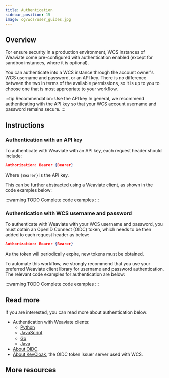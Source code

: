 ```yaml
---
title: Authentication
sidebar_position: 15
image: og/wcs/user_guides.jpg
---
```


## Overview

For ensure security in a production environment, WCS instances of Weaviate come pre-configured with authentication enabled (except for sandbox instances, where it is optional).

You can authenticate into a WCS instance through the account owner's WCS username and password, or an API key. There is no difference between the two in terms of the available permissions, so it is up to you to choose one that is most appropriate to your workflow.

:::tip Recommendation: Use the API key
In general, we recommend authenticating with the API key so that your WCS account username and password remains secure.
:::

## Instructions

### Authentication with an API key

To authenticate with Weaviate with an API key, each request header should include:

```json
Authorization: Bearer {Bearer}
```

Where `{Bearer}` is the API key.

This can be further abstracted using a Weaviate client, as shown in the code examples below:

:::warning TODO
Complete code examples
:::


<WCSAuthenticationApiKey/>

### Authentication with WCS username and password

To authenticate with Weaviate with your WCS username and password, you must obtain an OpenID Connect (OIDC) token, which needs to be then added to each request header as below:

```json
Authorization: Bearer {Bearer}
```

As the token will periodically expire, new tokens must be obtained.

To automate this workflow, we strongly recommend that you use your preferred Weaviate client library for username and password authentication. The relevant code examples for authentication are below:

:::warning TODO
Complete code examples
:::


<WCSAuthenticationUserPass/>

## Read more

If you are interested, you can read more about authentication below:

- Authentication with Weaviate clients:
    - [Python](/developers/weaviate/client-libraries/python.md#authentication)
    - [JavaScript](/developers/weaviate/client-libraries/javascript.md#authentication)
    - [Go](/developers/weaviate/client-libraries/go.md#authentication)
    - [Java](/developers/weaviate/client-libraries/java.md#authentication)
- [About OIDC](https://openid.net/connect/).
- [About KeyCloak](https://www.keycloak.org/), the OIDC token issuer server used with WCS.

## More resources


<WCSDocsMoreResources />